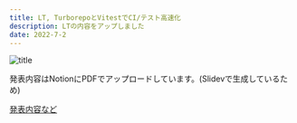 ```yaml
---
title: LT, TurborepoとVitestでCI/テスト高速化
description: LTの内容をアップしました
date: 2022-7-2
---
```


![title](/posts/turborepo-and-vitest/title.png)

発表内容はNotionにPDFでアップロードしています。(Slidevで生成しているため)

[発表内容など](https://toyb0x-blog.notion.site/LT-Turborepo-Vitest-CI-a9521dbb19b34ce2b68c5e74492b0e60)
